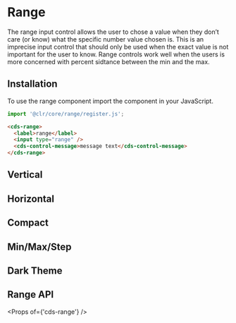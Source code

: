 
<Meta title="Forms/Range" />

# Range

The range input control allows the user to chose a value when they don’t care (or know)
what the specific number value chosen is. This is an imprecise input control that
should only be used when the exact value is not important for the user to know.
Range controls work well when the users is more concerned with percent sidtance
between the min and the max.

## Installation

To use the range component import the component in your JavaScript.

```typescript
import '@clr/core/range/register.js';
```

```html
<cds-range>
  <label>range</label>
  <input type="range" />
  <cds-control-message>message text</cds-control-message>
</cds-range>
```

<Preview>
  <Story id="stories-range--range" />
</Preview>

## Vertical

<Preview>
  <Story id="stories-range--vertical" />
</Preview>

## Horizontal

<Preview>
  <Story id="stories-range--horizontal" />
</Preview>

## Compact

<Preview>
  <Story id="stories-range--compact" />
</Preview>

## Min/Max/Step

<Preview>
  <Story id="stories-range--min-max" />
</Preview>

## Dark Theme

<Preview>
  <Story id="stories-range--dark-theme" />
</Preview>

## Range API

<Props of={'cds-range'} />
